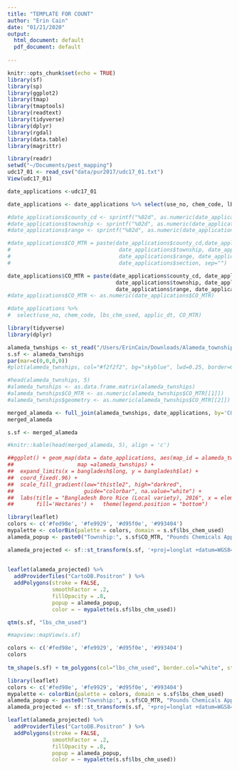 ```yaml
---
title: "TEMPLATE FOR COUNT"
author: "Erin Cain"
date: "01/21/2020"
output:
  html_document: default
  pdf_document: default
  
---
```


```r
knitr::opts_chunk$set(echo = TRUE)
library(sf)
library(sp)
library(ggplot2)
library(tmap)
library(tmaptools)
library(readtext)
library(tidyverse)
library(dplyr)
library(rgdal)
library(data.table)
library(magrittr)
```

```r
library(readr)
setwd("~/Documents/pest_mapping")
udc17_01 <- read_csv("data/pur2017/udc17_01.txt")
View(udc17_01)
```

```r
date_applications <-udc17_01

```
```r
date_applications <- date_applications %>% select(use_no, chem_code, lbs_chm_used, applic_dt, county_cd, base_ln_mer, township, tship_dir, range, range_dir,section) %>% na.omit()

#date_applications$county_cd <- sprintf("%02d", as.numeric(date_applications$county_cd))
#date_applications$township <- sprintf("%02d", as.numeric(date_applications$township))
#date_applications$range <- sprintf("%02d", as.numeric(date_applications$range))

#date_applications$CO_MTR = paste(date_applications$county_cd,date_applications$base_ln_mer,
#                                  date_applications$township, date_applications$tship_dir,
#                                  date_applications$range, date_applications$range_dir,
#                                  date_applications$section, sep="")

date_applications$CO_MTR = paste(date_applications$county_cd, date_applications$base_ln_mer,
                                  date_applications$township, date_applications$tship_dir,
                                  date_applications$range, date_applications$range_dir, sep="")
#date_applications$CO_MTR <- as.numeric(date_applications$CO_MTR)

#date_applications %>% 
#  select(use_no, chem_code, lbs_chm_used, applic_dt, CO_MTR)
```
```r
library(tidyverse)
library(dplyr)

alameda_twnships <- st_read("/Users/ErinCain/Downloads/Alameda_townships/mtr_01_nad83.shp")
s.sf <- alameda_twnships
par(mar=c(0,0,0,0))
#plot(alameda_twnships, col="#f2f2f2", bg="skyblue", lwd=0.25, border=0, max.plot = 13)

#head(alameda_twnships, 5)
#alameda_twnships <- as.data.frame.matrix(alameda_twnships)
#alameda_twnships$CO_MTR <- as.numeric(alameda_twnships$CO_MTR[[1]])
#alameda_twnships$geometry <- as.numeric(alameda_twnships$CO_MTR[[2]])

merged_alameda <- full_join(alameda_twnships, date_applications, by='CO_MTR')
merged_alameda

s.sf <- merged_alameda

#knitr::kable(head(merged_alameda, 5), align = 'c')
```


```r
##ggplot() + geom_map(data = date_applications, aes(map_id = alameda_twnships, fill = HectareLocal), 
##                    map =alameda_twnships) +
##  expand_limits(x = bangladesh$long, y = bangladesh$lat) + 
##  coord_fixed(.96) +
##  scale_fill_gradient(low="thistle2", high="darkred", 
##                      guide="colorbar", na.value="white") +
##  labs(title = "Bangladesh Boro Rice (Local variety), 2016", x = element_blank(), y = element_blank(), 
##       fill='Hectares') +   theme(legend.position = "bottom") 
```

```r

library(leaflet)
colors <- c('#fed98e', '#fe9929', '#d95f0e', '#993404')
mypalette <- colorBin(palette = colors, domain = s.sf$lbs_chem_used)
alameda_popup <- paste0("Township:", s.sf$CO_MTR, "Pounds Chemicals Applied", s.sf$lbs_chm_used)

alameda_projected <- sf::st_transform(s.sf, '+proj=longlat +datum=WGS84')
  
  
leaflet(alameda_projected) %>%
  addProviderTiles("CartoDB.Positron" ) %>%
  addPolygons(stroke = FALSE, 
              smoothFactor = .2,
              fillOpacity = .8, 
              popup = alameda_popup, 
              color = ~ mypalette(s.sf$lbs_chm_used))


```
```r
qtm(s.sf, "lbs_chm_used")

#mapview::mapView(s.sf)
```

```r
colors <- c('#fed98e', '#fe9929', '#d95f0e', '#993404')
colors
 
tm_shape(s.sf) + tm_polygons(col="lbs_chm_used", border.col="white", style = "fixed", palette = colors, breaks = c(0, 25, 50, 75, 100))
```


```r
library(leaflet)
colors <- c('#fed98e', '#fe9929', '#d95f0e', '#993404')
mypalette <- colorBin(palette = colors, domain = s.sf$lbs_chem_used)
alameda_popup <- paste0("Township:", s.sf$CO_MTR, "Pounds Chemicals Applied", s.sf$lbs_chm_used)
alameda_projected <- sf::st_transform(s.sf, '+proj=longlat +datum=WGS84')

leaflet(alameda_projected) %>%
  addProviderTiles("CartoDB.Positron" ) %>%
  addPolygons(stroke = FALSE, 
              smoothFactor = .2,
              fillOpacity = .8, 
              popup = alameda_popup, 
              color = ~ mypalette(s.sf$lbs_chm_used))
```








